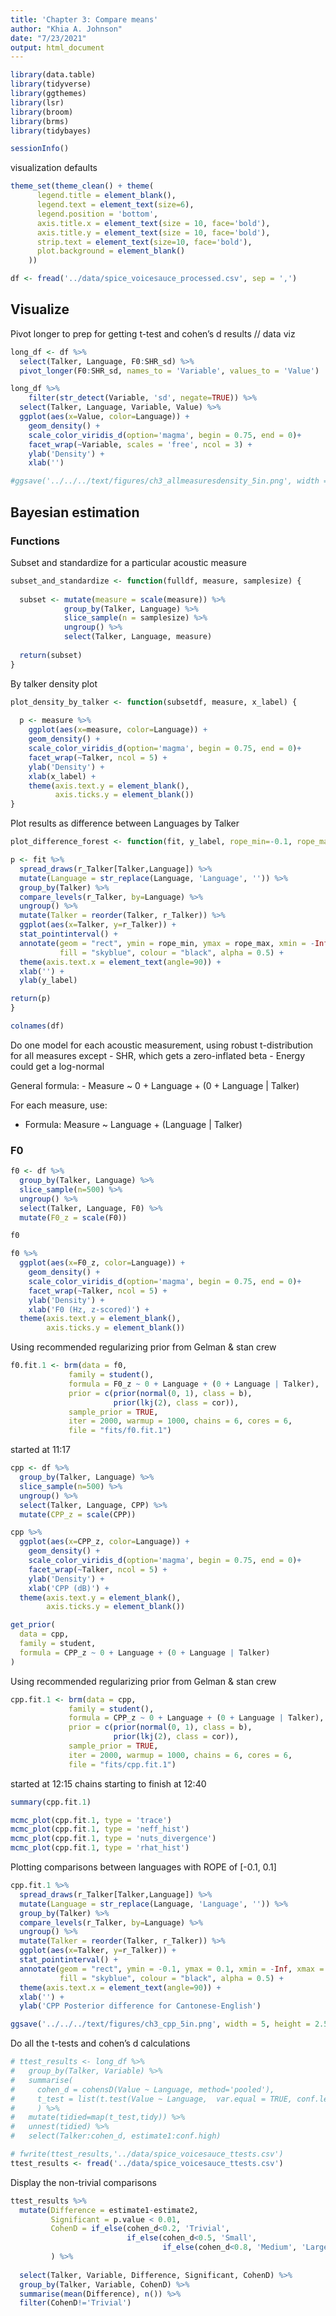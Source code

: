 ```yaml
---
title: 'Chapter 3: Compare means'
author: "Khia A. Johnson"
date: "7/23/2021"
output: html_document
---
```


```r
library(data.table)
library(tidyverse)
library(ggthemes)
library(lsr)
library(broom)
library(brms)
library(tidybayes)

sessionInfo()
```

visualization defaults
```r
theme_set(theme_clean() + theme(
      legend.title = element_blank(),
      legend.text = element_text(size=6),
      legend.position = 'bottom',
      axis.title.x = element_text(size = 10, face='bold'),
      axis.title.y = element_text(size = 10, face='bold'),
      strip.text = element_text(size=10, face='bold'),
      plot.background = element_blank()
    ))
```


```r
df <- fread('../data/spice_voicesauce_processed.csv', sep = ',') 
```

## Visualize

Pivot longer to prep for getting t-test and cohen's d results // data viz
```r
long_df <- df %>%
  select(Talker, Language, F0:SHR_sd) %>%
  pivot_longer(F0:SHR_sd, names_to = 'Variable', values_to = 'Value')
```

```r
long_df %>%
    filter(str_detect(Variable, 'sd', negate=TRUE)) %>%
  select(Talker, Language, Variable, Value) %>%
  ggplot(aes(x=Value, color=Language)) +
    geom_density() +
    scale_color_viridis_d(option='magma', begin = 0.75, end = 0)+
    facet_wrap(~Variable, scales = 'free', ncol = 3) +
    ylab('Density') +
    xlab('')

#ggsave('../../../text/figures/ch3_allmeasuresdensity_5in.png', width = 5, height = 6.5)

```


## Bayesian estimation

### Functions

Subset and standardize for a particular acoustic measure
```r
subset_and_standardize <- function(fulldf, measure, samplesize) {
  
  subset <- mutate(measure = scale(measure)) %>%
            group_by(Talker, Language) %>%
            slice_sample(n = samplesize) %>%
            ungroup() %>%
            select(Talker, Language, measure)
  
  return(subset)
}

```

By talker density plot
```r
plot_density_by_talker <- function(subsetdf, measure, x_label) {
  
  p <- measure %>%
    ggplot(aes(x=measure, color=Language)) +
    geom_density() +
    scale_color_viridis_d(option='magma', begin = 0.75, end = 0)+
    facet_wrap(~Talker, ncol = 5) +
    ylab('Density') +
    xlab(x_label) +
    theme(axis.text.y = element_blank(),
          axis.ticks.y = element_blank())
}
```



Plot results as difference between Languages by Talker
```r
plot_difference_forest <- function(fit, y_label, rope_min=-0.1, rope_max=0.1) {

p <- fit %>%
  spread_draws(r_Talker[Talker,Language]) %>%
  mutate(Language = str_replace(Language, 'Language', '')) %>%
  group_by(Talker) %>%
  compare_levels(r_Talker, by=Language) %>%
  ungroup() %>%
  mutate(Talker = reorder(Talker, r_Talker)) %>%
  ggplot(aes(x=Talker, y=r_Talker)) + 
  stat_pointinterval() + 
  annotate(geom = "rect", ymin = rope_min, ymax = rope_max, xmin = -Inf, xmax = Inf,
           fill = "skyblue", colour = "black", alpha = 0.5) +
  theme(axis.text.x = element_text(angle=90)) +
  xlab('') +
  ylab(y_label)

return(p)
}
```



```r
colnames(df)
```


Do one model for each acoustic measurement, using robust t-distribution for all measures except 
- SHR, which gets a zero-inflated beta
- Energy could get a log-normal

General formula:
- Measure ~ 0 + Language + (0 + Language | Talker)

For each measure, use:

- Formula: Measure ~ Language + (Language | Talker)

### F0
```r
f0 <- df %>%
  group_by(Talker, Language) %>%
  slice_sample(n=500) %>%
  ungroup() %>%
  select(Talker, Language, F0) %>%
  mutate(F0_z = scale(F0))

f0
```

```r
f0 %>%
  ggplot(aes(x=F0_z, color=Language)) +
    geom_density() +
    scale_color_viridis_d(option='magma', begin = 0.75, end = 0)+
    facet_wrap(~Talker, ncol = 5) +
    ylab('Density') +
    xlab('F0 (Hz, z-scored)') +
  theme(axis.text.y = element_blank(),
        axis.ticks.y = element_blank())
```

Using recommended regularizing prior from Gelman & stan crew
```r
f0.fit.1 <- brm(data = f0, 
             family = student(),
             formula = F0_z ~ 0 + Language + (0 + Language | Talker),
             prior = c(prior(normal(0, 1), class = b),
                       prior(lkj(2), class = cor)),
             sample_prior = TRUE,
             iter = 2000, warmup = 1000, chains = 6, cores = 6, 
             file = "fits/f0.fit.1")
```

started at 11:17


```r
cpp <- df %>%
  group_by(Talker, Language) %>%
  slice_sample(n=500) %>%
  ungroup() %>%
  select(Talker, Language, CPP) %>%
  mutate(CPP_z = scale(CPP))

```

```r
cpp %>%
  ggplot(aes(x=CPP_z, color=Language)) +
    geom_density() +
    scale_color_viridis_d(option='magma', begin = 0.75, end = 0)+
    facet_wrap(~Talker, ncol = 5) +
    ylab('Density') +
    xlab('CPP (dB)') +
  theme(axis.text.y = element_blank(),
        axis.ticks.y = element_blank())
```

```r
get_prior(
  data = cpp, 
  family = student,
  formula = CPP_z ~ 0 + Language + (0 + Language | Talker)
)
```


Using recommended regularizing prior from Gelman & stan crew
```r
cpp.fit.1 <- brm(data = cpp, 
             family = student(),
             formula = CPP_z ~ 0 + Language + (0 + Language | Talker),
             prior = c(prior(normal(0, 1), class = b),
                       prior(lkj(2), class = cor)),
             sample_prior = TRUE,
             iter = 2000, warmup = 1000, chains = 6, cores = 6, 
             file = "fits/cpp.fit.1")
```

started at 12:15
chains starting to finish at 12:40

```r
summary(cpp.fit.1)
```


```r
mcmc_plot(cpp.fit.1, type = 'trace')
mcmc_plot(cpp.fit.1, type = 'neff_hist')
mcmc_plot(cpp.fit.1, type = 'nuts_divergence')
mcmc_plot(cpp.fit.1, type = 'rhat_hist')
```

Plotting comparisons between languages with ROPE of [-0.1, 0.1]
```r
cpp.fit.1 %>%
  spread_draws(r_Talker[Talker,Language]) %>%
  mutate(Language = str_replace(Language, 'Language', '')) %>%
  group_by(Talker) %>%
  compare_levels(r_Talker, by=Language) %>%
  ungroup() %>%
  mutate(Talker = reorder(Talker, r_Talker)) %>%
  ggplot(aes(x=Talker, y=r_Talker)) + 
  stat_pointinterval() + 
  annotate(geom = "rect", ymin = -0.1, ymax = 0.1, xmin = -Inf, xmax = Inf,
           fill = "skyblue", colour = "black", alpha = 0.5) +
  theme(axis.text.x = element_text(angle=90)) +
  xlab('') +
  ylab('CPP Posterior difference for Cantonese-English')

ggsave('../../../text/figures/ch3_cpp_5in.png', width = 5, height = 2.5)

```



Do all the t-tests and cohen's d calculations
```r
# ttest_results <- long_df %>%
#   group_by(Talker, Variable) %>%
#   summarise(
#     cohen_d = cohensD(Value ~ Language, method='pooled'),
#     t_test = list(t.test(Value ~ Language,  var.equal = TRUE, conf.level = 0.95))
#     ) %>%
#   mutate(tidied=map(t_test,tidy)) %>%
#   unnest(tidied) %>%
#   select(Talker:cohen_d, estimate1:conf.high)

# fwrite(ttest_results,'../data/spice_voicesauce_ttests.csv')
ttest_results <- fread('../data/spice_voicesauce_ttests.csv')

```


Display the non-trivial comparisons
```r
ttest_results %>%
  mutate(Difference = estimate1-estimate2,
         Significant = p.value < 0.01,
         CohenD = if_else(cohen_d<0.2, 'Trivial', 
                          if_else(cohen_d<0.5, 'Small', 
                                  if_else(cohen_d<0.8, 'Medium', 'Large')))
         ) %>%
  
  select(Talker, Variable, Difference, Significant, CohenD) %>%
  group_by(Talker, Variable, CohenD) %>%
  summarise(mean(Difference), n()) %>%
  filter(CohenD!='Trivial')
```

